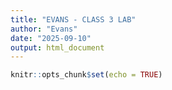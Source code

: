 ```yaml
---
title: "EVANS - CLASS 3 LAB"
author: "Evans"
date: "2025-09-10"
output: html_document
---
```


```r
knitr::opts_chunk$set(echo = TRUE)
```





